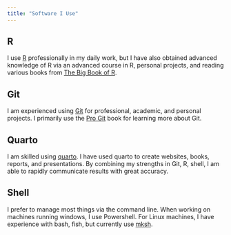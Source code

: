 ```yaml
---
title: "Software I Use"
---
```


## R
I use [R](https://www.r-project.org/) professionally in my daily work, but I
have also obtained advanced knowledge of R via an advanced course in R,
personal projects, and reading various books from [The Big Book of
R](https://www.bigbookofr.com/).

## Git
I am experienced using [Git](https://git-scm.com) for professional, academic,
and personal projects. I primarily use the [Pro
Git](https://git-scm.com/book/en/v2) book for learning more about Git.

## Quarto
I am skilled using [quarto](https://quarto.org/). I have used quarto to create 
websites, books, reports, and presentations. By combining my strengths in Git,
R, shell, I am able to rapidly communicate results with great accuracy.

## Shell
I prefer to manage most things via the command line. When working on machines
running windows, I use Powershell. For Linux machines, I have experience with
bash, fish, but currently use [mksh](http://www.mirbsd.org/mksh.htm).
